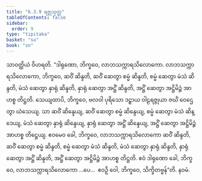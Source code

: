 ```yaml
---
title: "6.3.9 ရဇ္ဇုသုတ္တ"
tableOfContents: false
sidebar:
  order: 9
type: "tipitaka"
basket: "su"
book: "sn"
---
```



<DynamicBreadcrumb />

<Division number="178" book="sn" e="ch" v="18" p="305">

<Paragraph number="1076" book="sn">
သာဝတ္ထိယံ ဝိဟရတိ. “ဒါရုဏော, ဘိက္ခဝေ, လာဘသက္ကာရသိလောကော. လာဘသက္ကာရသိလောကော, ဘိက္ခဝေ, ဆဝိံ ဆိန္ဒတိ, ဆဝိံ ဆေတွာ စမ္မံ ဆိန္ဒတိ, စမ္မံ ဆေတွာ မံသံ ဆိန္ဒတိ, မံသံ ဆေတွာ နှာရုံ ဆိန္ဒတိ, နှာရုံ ဆေတွာ အဋ္ဌိံ ဆိန္ဒတိ, အဋ္ဌိံ ဆေတွာ အဋ္ဌိမိဉ္ဇံ အာဟစ္စ တိဋ္ဌတိ.
</Paragraph>

<Paragraph number="1077" book="sn">
သေယျထာပိ, ဘိက္ခဝေ, ဗလဝါ ပုရိသော ဒဠှာယ ဝါဠရဇ္ဇုယာ ဇင်္ဃံ ဝေဌေတွာ ဃံသေယျ. သာ ဆဝိံ ဆိန္ဒေယျ, ဆဝိံ ဆေတွာ စမ္မံ ဆိန္ဒေယျ, စမ္မံ ဆေတွာ မံသံ ဆိန္ဒေယျ, မံသံ ဆေတွာ နှာရုံ ဆိန္ဒေယျ, နှာရုံ ဆေတွာ အဋ္ဌိံ ဆိန္ဒေယျ, အဋ္ဌိံ ဆေတွာ အဋ္ဌိမိဉ္ဇံ အာဟစ္စ တိဋ္ဌေယျ. ဧဝမေဝ ခေါ, ဘိက္ခဝေ, လာဘသက္ကာရသိလောကော ဆဝိံ ဆိန္ဒတိ, ဆဝိံ ဆေတွာ စမ္မံ ဆိန္ဒတိ, စမ္မံ ဆေတွာ မံသံ ဆိန္ဒတိ, မံသံ ဆေတွာ နှာရုံ ဆိန္ဒတိ, နှာရုံ ဆေတွာ အဋ္ဌိံ ဆိန္ဒတိ, အဋ္ဌိံ ဆေတွာ အဋ္ဌိမိဉ္ဇံ အာဟစ္စ တိဋ္ဌတိ. ဧဝံ ဒါရုဏော ခေါ, ဘိက္ခဝေ, လာဘသက္ကာရသိလောကော …ပေ…  ဧဝဉှိ ဝေါ, ဘိက္ခဝေ, သိက္ခိတဗ္ဗန်”တိ.

</Paragraph>
</Division>

<Paragraph number="1078" type="center" book="sn">
နဝမံ.
</Paragraph>
